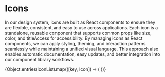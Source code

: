 
<Meta title="Foundation/Icons" />

# Icons

In our design system, icons are built as React components to ensure they are flexible, consistent, and easy to use across applications. Each icon is a standalone, reusable component that supports common props like size, color, and titleAccess for accessibility. By managing icons as React components, we can apply styling, theming, and interaction patterns seamlessly while maintaining a unified visual language. This approach also enables automatic documentation, easy updates, and better integration into our component library workflows.

<div
	style={{
		display: 'grid',
		gridTemplateColumns: 'repeat(auto-fit, minmax(150px, 1fr))',
		gap: '1rem',
		padding: '1rem',
	}}
>
	{Object.entries(IconList).map(([key, Icon]) => (
		<IconItem name={key}>
			<Icon key={key} />
		</IconItem>
	))}
</div>

